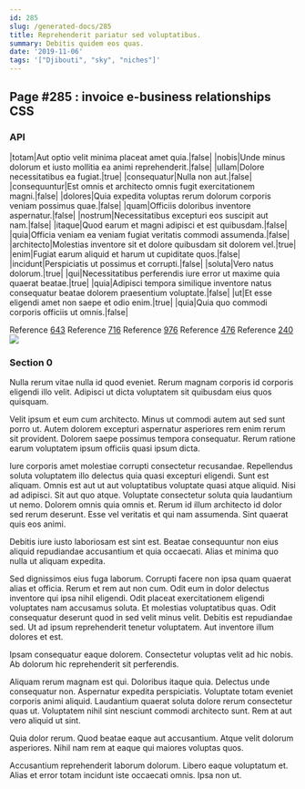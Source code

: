 ```yaml
---
id: 285
slug: /generated-docs/285
title: Reprehenderit pariatur sed voluptatibus.
summary: Debitis quidem eos quas.
date: '2019-11-06'
tags: '["Djibouti", "sky", "niches"]'
---
```


## Page #285 : invoice e-business relationships CSS
### API

|totam|Aut optio velit minima placeat amet quia.|false|
|nobis|Unde minus dolorum et iusto mollitia ea animi reprehenderit.|false|
|ullam|Dolore necessitatibus ea fugiat.|true|
|consequatur|Nulla non aut.|false|
|consequuntur|Est omnis et architecto omnis fugit exercitationem magni.|false|
|dolores|Quia expedita voluptas rerum dolorum corporis veniam possimus quae.|false|
|quam|Officiis doloribus inventore aspernatur.|false|
|nostrum|Necessitatibus excepturi eos suscipit aut nam.|false|
|itaque|Quod earum et magni adipisci et est quibusdam.|false|
|quia|Officia veniam ea veniam fugiat veritatis commodi assumenda.|false|
|architecto|Molestias inventore sit et dolore quibusdam sit dolorem vel.|true|
|enim|Fugiat earum aliquid et harum ut cupiditate quos.|false|
|incidunt|Perspiciatis ut possimus et corrupti.|false|
|soluta|Vero natus dolorum.|true|
|qui|Necessitatibus perferendis iure error ut maxime quia quaerat beatae.|true|
|quia|Adipisci tempora similique inventore natus consequatur beatae dolorem praesentium voluptate.|false|
|ut|Et esse eligendi amet non saepe et odio enim.|true|
|quia|Quia quo commodi corporis officiis ut omnis.|false|

Reference [643](/generated-docs/643)
Reference [716](/generated-docs/716)
Reference [976](/generated-docs/976)
Reference [476](/generated-docs/476)
Reference [240](/generated-docs/240)
![](/assets/cats-1.jpg)

<Partial />


### Section 0
Nulla rerum vitae nulla id quod eveniet. Rerum magnam corporis id corporis eligendi illo velit. Adipisci ut dicta voluptatem sit quibusdam eius quos quisquam.
 Velit ipsum et eum cum architecto. Minus ut commodi autem aut sed sunt porro ut. Autem dolorem excepturi aspernatur asperiores rem enim rerum sit provident. Dolorem saepe possimus tempora consequatur. Rerum ratione earum voluptatem ipsum officiis quasi ipsum dicta.
 Iure corporis amet molestiae corrupti consectetur recusandae. Repellendus soluta voluptatem illo delectus quia quasi excepturi eligendi. Sunt est aliquam. Omnis est aut ut aut voluptatibus voluptate quasi atque aliquid. Nisi ad adipisci.
Sit aut quo atque. Voluptate consectetur soluta quia laudantium ut nemo. Dolorem omnis quia omnis et. Rerum id illum architecto id dolor sed rerum deserunt. Esse vel veritatis et qui nam assumenda. Sint quaerat quis eos animi.
 Debitis iure iusto laboriosam est sint est. Beatae consequuntur non eius aliquid repudiandae accusantium et quia occaecati. Alias et minima quo nulla ut aliquam expedita.
 Sed dignissimos eius fuga laborum. Corrupti facere non ipsa quam quaerat alias et officia. Rerum et rem aut non cum. Odit eum in dolor delectus inventore qui ipsa nihil eligendi. Odit placeat exercitationem eligendi voluptates nam accusamus soluta. Et molestias voluptatibus quas.
Odit consequatur deserunt quod in sed velit minus velit. Debitis est repudiandae sed. Ut ad ipsum reprehenderit tenetur voluptatem. Aut inventore illum dolores et est.
 Ipsam consequatur eaque dolorem. Consectetur voluptas velit ad hic nobis. Ab dolorum hic reprehenderit sit perferendis.
 Aliquam rerum magnam est qui. Doloribus itaque quia. Delectus unde consequatur non. Aspernatur expedita perspiciatis. Voluptate totam eveniet corporis animi aliquid.
Laudantium quaerat soluta dolore rerum consectetur quas ut. Voluptatem nihil sint nesciunt commodi architecto sunt. Rem at aut vero aliquid ut sint.
 Quia dolor rerum. Quod beatae eaque aut accusantium. Atque velit dolorum asperiores. Nihil nam rem at eaque qui maiores voluptas quos.
 Accusantium reprehenderit laborum dolorum. Libero eaque voluptatum et. Alias et error totam incidunt iste occaecati omnis. Ipsa non ut.
